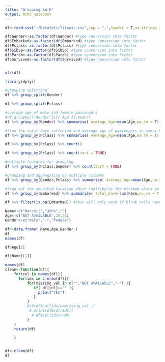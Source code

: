 ```yaml
---
title: "Grouping in R"
output: html_notebook
---
```


```r
df<-read.csv("~/DataSets/Titanic.csv",sep = ",",header = T,na.strings = c('') )

df$Gender<-as.factor(df$Gender) #type conversion into factor
df$Embarked<-as.factor(df$Embarked) #type conversion into factor
df$Pclass<-as.factor(df$Pclass) #type conversion into factor
df$SibSp<-as.factor(df$SibSp) #type conversion into factor
df$Parch<-as.factor(df$Parch) #type conversion into factor
df$Survived<-as.factor(df$Survived) #type conversion into factor


str(df)
```


```r
library(dplyr)
```


```r
#grouping splitting!
df %>% group_split(Gender)
```


```r
df %>% group_split(Pclass)
```


```r
#average age of male and female passengers
#df.groupby(['Gender'])[['Age']].mean()
df %>% group_by(Gender) %>% summarise( Average_Age=mean(Age,na.rm = T)  )
```


```r
#find the total fare collected and average age of passengers in every Pclass category
df %>% group_by(Pclass) %>% summarise( Average_Age=mean(Age,na.rm = T),Total_Fare=sum(Fare,na.rm = T)  )

```


```r

df %>% group_by(Pclass) %>% count()
```


```r
df %>% group_by(Pclass) %>% count(sort = TRUE)

```


```r
#multiple features for grouping
df %>% group_by(Pclass,Gender) %>% count(sort = TRUE)

```


```r
#grouping and aggregating by multiple columns
df %>% group_by(Gender,Pclass) %>% summarise( Average_Age=mean(Age,na.rm = T)  )

```


```r

#find out the embarked location which contributes the minimum share in Fare collected(unnamed locations contribute minimum)
df %>% group_by(Embarked) %>% summarise( Total_Fare=sum(Fare,na.rm = T)  ) %>% arrange(desc(Total_Fare)) %>% tail(1)

```


```r
df %>% filter(is.na(Embarked)) #this will only work if blank cells have been tagged NA
```


```r
Name<-c("Harshit","John","")
Age<-c("NOT AVAILABLE",25,26)
Gender<-c("male","-","female")

df<-data.frame( Name,Age,Gender )
df
names(df)
```
```r
df$Age[2]
```
```r
df$Name[[1]]
```


```r
names(df)
clean<-function(df){
    for(col in names(df)){
      for(idx in 1:nrow(df)){
          for(missing_val in c("","NOT AVAILABLE","-") ){
             if( df[col]=="" ){
               print("YES")
             }
          }
          #if(df$col[idx]==missing_val ){
           # print(df$col[idx])
            # df$col[idx]<-NA
          }
    }
    return(df)

    }


df<-clean(df)
df


```

